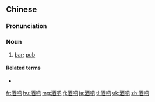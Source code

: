 ==Chinese==
{{zh-forms|2=[[bar]]}}

===Pronunciation===
{{zh-pron
|m=jiǔbā
|c=zau2 baa1
|h=pfs=chiú-pâ
|mn=chiú-pa
|w=2jieu ba
|cat=n
}}

===Noun===
{{zh-noun}}

# [[bar]]; [[pub]]
#: {{zh-x|此 酒吧 禁止 未成年 入內。|Minors are not permitted to enter this '''bar'''.}}

====Related terms====
* {{zh-l|吧臺}}

[[fr:酒吧]]
[[hu:酒吧]]
[[mg:酒吧]]
[[fj:酒吧]]
[[ja:酒吧]]
[[tl:酒吧]]
[[uk:酒吧]]
[[zh:酒吧]]